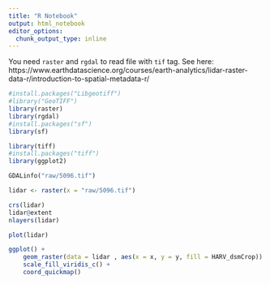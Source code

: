 ```yaml
---
title: "R Notebook"
output: html_notebook
editor_options: 
  chunk_output_type: inline
---
```


You need `raster` and `rgdal` to read file with `tif` tag.
See here: https://www.earthdatascience.org/courses/earth-analytics/lidar-raster-data-r/introduction-to-spatial-metadata-r/
```r
#install.packages("Libgeotiff")
#library("GeoTIFF")
library(raster)
library(rgdal)
#install.packages("sf")
library(sf)

library(tiff)
#install.packages("tiff")
library(ggplot2)
```

```f
GDALinfo("raw/5096.tif")
```

```r
lidar <- raster(x = "raw/5096.tif")

crs(lidar)
lidar@extent
nlayers(lidar)

plot(lidar)
```
```r
ggplot() +
    geom_raster(data = lidar , aes(x = x, y = y, fill = HARV_dsmCrop)) +
    scale_fill_viridis_c() +
    coord_quickmap()
```

